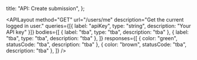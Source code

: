 
  title: "API: Create submission",
};

<APILayout
  method="GET"
  url="/users/me"
  description="Get the current logged in user."
  queries={[{ label: "apiKey", type: "string", description: "Your API key" }]}
  bodies={[
    { label: "tba", type: "tba", description: "tba" },
    { label: "tba", type: "tba", description: "tba" },
  ]}
  responses={[
    { color: "green", statusCode: "tba", description: "tba" },
    { color: "brown", statusCode: "tba", description: "tba" },
  ]}
/>

